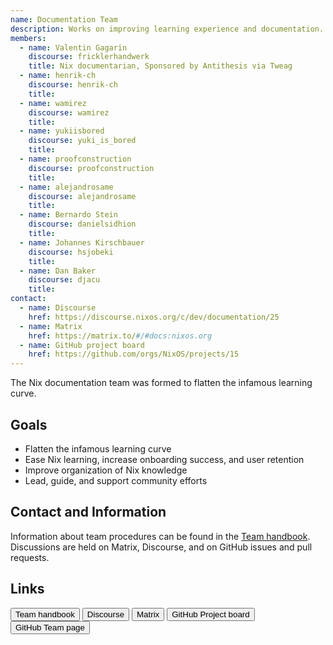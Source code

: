 ```yaml
---
name: Documentation Team
description: Works on improving learning experience and documentation.
members:
  - name: Valentin Gagarin
    discourse: fricklerhandwerk
    title: Nix documentarian, Sponsored by Antithesis via Tweag
  - name: henrik-ch
    discourse: henrik-ch
    title:
  - name: wamirez
    discourse: wamirez
    title:
  - name: yukiisbored
    discourse: yuki_is_bored
    title:
  - name: proofconstruction
    discourse: proofconstruction
    title:
  - name: alejandrosame
    discourse: alejandrosame
    title:
  - name: Bernardo Stein
    discourse: danielsidhion
    title:
  - name: Johannes Kirschbauer
    discourse: hsjobeki
    title:
  - name: Dan Baker
    discourse: djacu
    title:
contact:
  - name: Discourse
    href: https://discourse.nixos.org/c/dev/documentation/25
  - name: Matrix
    href: https://matrix.to/#/#docs:nixos.org
  - name: GitHub project board
    href: https://github.com/orgs/NixOS/projects/15
---
```


The Nix documentation team was formed to flatten the infamous learning curve.

## Goals

- Flatten the infamous learning curve
- Ease Nix learning, increase onboarding success, and user retention
- Improve organization of Nix knowledge
- Lead, guide, and support community efforts

## Contact and Information

Information about team procedures can be found in the [Team
handbook](https://github.com/NixOS/nix.dev/tree/master/maintainers).
Discussions are held on Matrix, Discourse, and on GitHub issues and pull
requests.

## Links


<div class="flex flex-wrap gap-4">
  <Button
    href="https://github.com/NixOS/nix.dev/tree/master/maintainers"
    color="semidarkblue"
    size="sm"
  >
    Team handbook
  </Button>
  <Button
    href="https://discourse.nixos.org/c/dev/documentation/25"
    color="semidarkblue"
    size="sm"
  >
    Discourse
  </Button>
  <Button
    href="https://matrix.to/#/#docs:nixos.org"
    color="semidarkblue"
    size="sm"
  >
    Matrix
  </Button>
  <Button
    href="https://github.com/orgs/NixOS/projects/15"
    color="semidarkblue"
    size="sm"
  >
    GitHub Project board
  </Button>
  <Button
    href="https://github.com/orgs/NixOS/teams/documentation-team"
    color="semidarkblue"
    size="sm"
  >
    GitHub Team page
  </Button>
</div>
